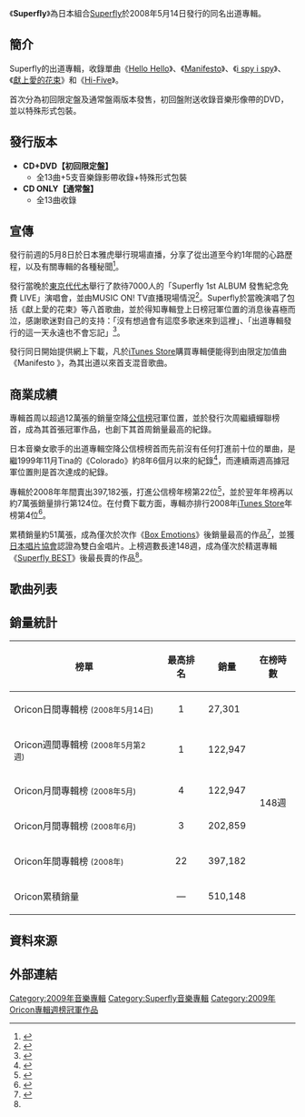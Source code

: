 {{refimprove|time=2017-02-18T15:26:10+00:00}}
{{Infobox Album
| Name        = Superfly
| Cover       = Superfly_firstal.jpg
| Type        = [[錄音室專輯|錄音室專輯]]
| Artist      = [[Superfly|Superfly]]
| Released    = 2008年5月14日
| Recorded    = 2008年
| Genre       = [[J-POP|J-POP]]
| Length      = 52:21（CD）<br/>21:00（DVD）
| Label       = [[日本華納音樂|日本華納音樂]]
| Producer    = 
| Reviews     = 
| Chart position  = *週間最高順位1位（[[Oricon|Oricon]]）
*2008年5月度月間第4位（Oricon）
*2008年6月度月間第3位（Oricon）
*2008年度年間第22名（Oricon）
| Certification = *雙白金唱片（[[日本唱片協會|日本唱片協會]]）
| Last album  = 
| This album  = '''Superfly'''<br />（2008年）
| Next album  = [[Box_Emotions|Box Emotions]]<br />（2009年）
| Misc = 
{{Singles
| Name           = Superfly
| Type           = studio
| Single 1       = [[Hello_Hello|Hello Hello]]
| Single 1 date  = 2007年6月6日
| Single 2       = [[Manifesto|Manifesto]]
| Single 2 date  = 2007年8月1日
| Single 3       = [[i_spy_i_spy|i spy i spy]]
| Single 3 date  = 2007年11月28日
| Single 4       = [[獻上愛的花束|獻上愛的花束]]
| Single 4 date  = 2008年2月27日
| Single 5       = [[Hi-Five_(單曲)|Hi-Five]]
| Single 5 date  = 2008年4月23日
}}
|}}

《'''Superfly'''》為日本組合[[Superfly|Superfly]]於2008年5月14日發行的同名出道專輯。

== 簡介 ==
Superfly的出道專輯，收錄單曲《[[Hello_Hello_(Superfly_song)|Hello Hello]]》、《[[Manifesto|Manifesto]]》、《[[i_spy_i_spy|i spy i spy]]》、《[[獻上愛的花束|獻上愛的花束]]》和《[[Hi-Five_(單曲)|Hi-Five]]》。

首次分為初回限定盤及通常盤兩版本發售，初回盤附送收錄音樂形像帶的DVD，並以特殊形式包裝。

==發行版本==
*'''CD+DVD【初回限定盤】'''
**全13曲+5支音樂錄影帶收錄+特殊形式包裝
*'''CD ONLY【通常盤】'''
**全13曲收錄

== 宣傳 ==
發行前週的5月8日於日本雅虎舉行現場直播，分享了從出道至今約1年間的心路歷程，以及有關專輯的各種秘聞<ref>{{cite web|url=http://news.livedoor.com/article/detail/3629620/|language=ja|title=待望の1stアルバムリリース、Superflyが激動の1年を語る|publisher=livedoor|date=2008-05-08|accessdate=2017-02-17|archive-url=https://web.archive.org/web/20080526133258/http://news.livedoor.com/article/detail/3629620/|archive-date=2008-05-26|dead-url=yes}}</ref>。

發行當晚於[[東京|東京]][[代代木|代代木]]舉行了款待7000人的「Superfly 1st ALBUM 發售紀念免費 LIVE」演唱會，並由MUSIC ON! TV直播現場情況<ref>{{cite web|url=http://news.livedoor.com/article/detail/3576578/|language=ja|title=Superfly ニューアルバム発売＆フリーライブ決定！！|publisher=livedoor|date=2008-03-29|accessdate=2017-02-17|archive-date=2008-04-04|archive-url=https://web.archive.org/web/20080404080011/http://news.livedoor.com/article/detail/3576578/|dead-url=no}}</ref>。Superfly於當晚演唱了包括《獻上愛的花束》等八首歌曲，並於得知專輯登上日榜冠軍位置的消息後喜極而泣，感謝歌迷對自己的支持：「沒有想過會有這麼多歌迷來到這裡」、「出道專輯發行的這一天永遠也不會忘記」<ref>{{cite web|url=http://www.oricon.co.jp/news/54590/|language=ja|title=Superflyが号泣!1stアルバムが初日首位スタート|publisher=[[公信榜|公信榜]]|date=2008-05-15|accessdate=2017-02-17|archive-date=2019-02-18|archive-url=https://web.archive.org/web/20190218005835/https://www.oricon.co.jp/news/54590/|dead-url=no}}</ref>。

發行同日開始提供網上下載，凡於[[iTunes_Store|iTunes Store]]購買專輯便能得到由限定加值曲《Manifesto <small><RAM RIDER Remix></small>》，為其出道以來首支混音歌曲。

== 商業成績 ==
專輯首周以超過12萬張的銷量空降[[公信榜|公信榜]]冠軍位置，並於發行次周繼續蟬聯榜首，成為其首張冠軍作品，也創下其首周銷量最高的紀錄。

日本音樂女歌手的出道專輯空降公信榜榜首而先前沒有任何打進前十位的單曲，是繼1999年11月Tina的《Colorado》約8年6個月以來的紀錄<ref>{{cite web|url=http://www.oricon.co.jp/news/54717/|language=ja|title=Superfly、1stアルバムが初登場1位 8年6ヶ月ぶりの記録に|publisher=[[公信榜|公信榜]]|date=2008-05-20|accessdate=2017-02-17|archive-date=2019-02-18|archive-url=https://web.archive.org/web/20190218005836/https://www.oricon.co.jp/news/54717/|dead-url=no}}</ref>，而連續兩週高據冠軍位置則是首次達成的紀錄。

專輯於2008年年間賣出397,182張，打進公信榜年榜第22位<ref>{{cite web|url=http://contents.oricon.co.jp/music/special/081211_01_03.html|language=ja|title=年間ランキング特集『2008年 オリコン年間ランキング大発表！』|publisher=公信榜|date=2008-12-03|accessdate=2017-02-17|archive-date=2011-11-29|archive-url=https://web.archive.org/web/20111129213950/http://contents.oricon.co.jp/music/special/081211_01_03.html|dead-url=no}}</ref>，並於翌年年榜再以約7萬張銷量排行第124位。在付費下載方面，專輯亦排行2008年[[iTunes_Store|iTunes Store]]年榜第4位<ref>{{cite web|url=https://www.barks.jp/news/?id=1000045376|language=ja|title=2008年、「iTunes Store」で最もダウンロードされた楽曲が発表|publisher=barks|date=2008-12-11|accessdate=2017-02-17|archive-date=2020-06-27|archive-url=https://web.archive.org/web/20200627054928/https://www.barks.jp/news/?id=1000045376|dead-url=no}}</ref>。

累積銷量約51萬張，成為僅次於次作《[[Box_Emotions|Box Emotions]]》後銷量最高的作品<ref name="Oricon">{{cite web|url=http://www.oricon.co.jp/prof/417999/rank/album/|language=ja|title=Superflyのアルバム売上ランキング|publisher=公信榜|accessdate=2017-02-17|archive-date=2016-03-31|archive-url=https://web.archive.org/web/20160331121728/http://www.oricon.co.jp/prof/417999/rank/album/|dead-url=no}}</ref>，並獲[[日本唱片協會|日本唱片協會]]認證為雙白金唱片。上榜週數長達148週，成為僅次於精選專輯《[[Superfly_BEST|Superfly BEST]]》後最長賣的作品<ref name="Oricon"/>。

== 歌曲列表 ==
{{tracklist
| collapsed       = 
| headline        = CD
| extra_column    = 編曲
| total_length    = 52:21

| title1          = [[Hi-Five_(單曲)|Hi-Five]]
| note1           = 
| lyrics1         = {{Flat list|
*越智志帆
*jam}}
| music1          = 多保孝一
| extra1          = {{Flat list|
*蔦谷好位置
*多保孝一}}
| length1         = 3:59

| title2          = [[Manifesto|Manifesto]]
| note2           = 
| lyrics2         = {{Flat list|
*越智志帆
*多保孝一}}
| music2          = 多保孝一
| extra2          = 多保孝一
| length2         = 4:00

| title3          = 1969
| note3           = 
| lyrics3         = {{Flat list|
*越智志帆
*多保孝一}}
| music3          = 多保孝一
| extra3          = {{Flat list|
*蔦谷好位置
*松岡基樹}}
| length3         = 3:16

| title4          = [[獻上愛的花束|獻上愛的花束]]
| note4           = 
| lyrics4         = {{Flat list|
*越智志帆
*多保孝一
*石渡淳治}}
| music4          = 多保孝一
| extra4          = 蔦谷好位置
| length4         = 4:56

| title5          = Ain't No Crybaby
| note5           = 
| lyrics5         = 越智志帆
| music5          = 多保孝一
| extra5          = {{Flat list|
*蔦谷好位置
*多保孝一}}
| length5         = 3:16

| title6          = Oh My Precious Time
| note6           = 
| lyrics6         = 越智志帆
| music6          = {{Flat list|
*越智志帆
*多保孝一}}
| extra6          = {{Flat list|
*蔦谷好位置
*多保孝一}}
| length6         = 4:36

| title7          = Vancouver
| note7           = 
| lyrics7         = 尾上文
| music7          = 多保孝一
| extra7          = {{Flat list|
*多保孝一
*百田留衣}}
| length7         = 4:03

| title8          = [[i_spy_i_spy|i spy i spy]]
| note8           = Superfly×JET名義
| lyrics8         = {{Flat list|*Chris Cester
*Mark Wilson
*Superfly
}}
| music8          = {{Flat list|*Chris Cester
*Mark Wilson
*Superfly
}}
| extra8          = {{Flat list|*Chris Cester
*Mark Wilson
*Superfly
}}
| length8         = 3:37

| title9          = 謊言與羅曼史
| note9           = 
| lyrics9         = 越智志帆
| music9          = 多保孝一
| extra9          = 蔦谷好位置
| length9         = 3:46

| title10         = 愛與感謝
| note10          = 
| lyrics10         = {{Flat list|
*越智志帆
*多保孝一}}
| music10          = 多保孝一
| extra10          = {{Flat list|
*蔦谷好位置
*松岡基樹}}
| length10        = 4:26

| title11         = [[Hello_Hello|Hello Hello]]
| note11          = 
| lyrics11        = {{Flat list|
*越智志帆
*多保孝一}}
| music11         = 多保孝一
| extra11         = 多保孝一
| length11        = 3:53

| title12         = Last Love Song
| note12          = 
| lyrics12        = 越智志帆
| music12         = 越智志帆
| extra12         = 越智志帆
| length12        = 3:33

| title13         = I Remember
| note13          = 
| lyrics13        = 越智志帆
| music13         = 多保孝一
| extra13         = 蔦谷好位置
| length13        = 5:00
}}
{{tracklist
| collapsed       = yes
| headline        = [[iTunes_Store|iTunes Store]] 加值曲
| extra_column    = 編曲

| title14         = Manifesto
| note14          = Ram Rider Remix
| lyrics14        = {{Flat list|
*越智志帆
*多保孝一}}
| music14         = 多保孝一
| extra14         = 多保孝一
| length14        = 4:07
}}

{{tracklist
| collapsed       = yes
| headline        = DVD（初回限定盤特典）
| total_length    = 21:00

| title1          = Hello Hello
| note1           = 音樂錄像帶
| length1         = 

| title2          = Manifesto
| note2           = 音樂錄像帶
| length2         = 

| title3          = i Spy i Spy <small>(Superfly×Jet)</small>
| note3           = 音樂錄像帶
| length3         = 

| title4          = 獻上愛的花束
| note4           = 音樂錄像帶
| length4         = 

| title5          = Hi-Five
| note5           = 音樂錄像帶
| length5         = 
}}

== 銷量統計 ==
{| class="wikitable" width="500px" style="font-size:small;"
!榜單
!最高排名
!銷量
!在榜時數
|-
|Oricon日間專輯榜 <small>(2008年5月14日)</small>
|align="center"|1
|27,301
|rowspan="6" align="center"|148週
|-
|Oricon週間專輯榜 <small>(2008年5月第2週)</small>
|align="center"|1
|122,947
|-
|Oricon月間專輯榜 <small>(2008年5月)</small>
|align="center"|4
|122,947
|-
|Oricon月間專輯榜 <small>(2008年6月)</small>
|align="center"|3
|202,859
|-
|Oricon年間專輯榜 <small>(2008年)</small>
|align="center"|22
|397,182
|-
|Oricon累積銷量
|align="center"|—
|510,148
|}

== 資料來源 ==
{{reflist}}

== 外部連結 ==
{{Superfly}}
{{Oricon專輯週榜冠軍 (2008年)|2008年5月26日、6月2日}}

[[Category:2009年音樂專輯|Category:2009年音樂專輯]]
[[Category:Superfly音樂專輯|Category:Superfly音樂專輯]]
[[Category:2009年Oricon專輯週榜冠軍作品|Category:2009年Oricon專輯週榜冠軍作品]]